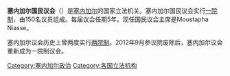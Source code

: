 '''塞内加尔国民议会'''（{{lang-fr|Assemblée nationale du Sénégal}}）是[[塞内加尔|塞内加尔]]的国家立法机关。塞内加尔国民议会实行[[一院制|一院制]]，由150名议员组成。每届议会任期5年。现任国民议会主席是Moustapha Niasse。

塞内加尔议会历史上曾两度实行[[两院制|两院制]]。2012年9月参议院废除后，塞内加尔议会重新成为一院制议会。

{{非洲题目|议会}}

[[Category:塞内加尔政治|Category:塞内加尔政治]]
[[Category:各国立法机构|Category:各国立法机构]]